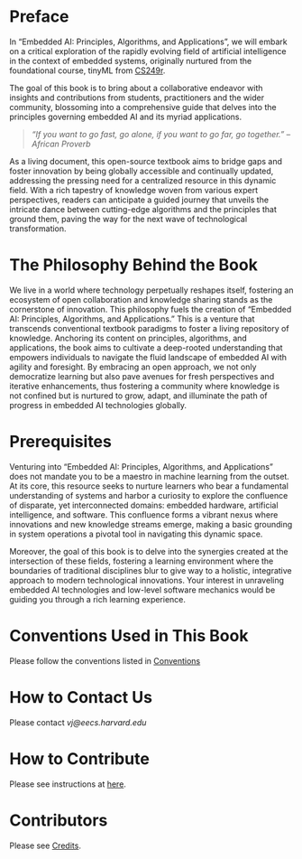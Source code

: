 # Preface {.unnumbered}

In "Embedded AI: Principles, Algorithms, and Applications", we will embark on a critical exploration of the rapidly evolving field of artificial intelligence in the context of embedded systems, originally nurtured from the foundational course, tinyML from [CS249r](https://sites.google.com/g.harvard.edu/cs249-tinyml-2023). 

The goal of this book is to bring about a collaborative endeavor with insights and contributions from students, practitioners and the wider community, blossoming into a comprehensive guide that delves into the principles governing embedded AI and its myriad applications. 

> _“If you want to go fast, go alone, if you want to go far, go together.”_
> -- _African Proverb_

As a living document, this open-source textbook aims to bridge gaps and foster innovation by being globally accessible and continually updated, addressing the pressing need for a centralized resource in this dynamic field. With a rich tapestry of knowledge woven from various expert perspectives, readers can anticipate a guided journey that unveils the intricate dance between cutting-edge algorithms and the principles that ground them, paving the way for the next wave of technological transformation.

# The Philosophy Behind the Book

We live in a world where technology perpetually reshapes itself, fostering an ecosystem of open collaboration and knowledge sharing stands as the cornerstone of innovation. This philosophy fuels the creation of "Embedded AI: Principles, Algorithms, and Applications." This is a venture that transcends conventional textbook paradigms to foster a living repository of knowledge. Anchoring its content on principles, algorithms, and applications, the book aims to cultivate a deep-rooted understanding that empowers individuals to navigate the fluid landscape of embedded AI with agility and foresight. By embracing an open approach, we not only democratize learning but also pave avenues for fresh perspectives and iterative enhancements, thus fostering a community where knowledge is not confined but is nurtured to grow, adapt, and illuminate the path of progress in embedded AI technologies globally.

# Prerequisites

Venturing into "Embedded AI: Principles, Algorithms, and Applications" does not mandate you to be a maestro in machine learning from the outset. At its core, this resource seeks to nurture learners who bear a fundamental understanding of systems and harbor a curiosity to explore the confluence of disparate, yet interconnected domains: embedded hardware, artificial intelligence, and software. This confluence forms a vibrant nexus where innovations and new knowledge streams emerge, making a basic grounding in system operations a pivotal tool in navigating this dynamic space.

Moreover, the goal of this book is to delve into the synergies created at the intersection of these fields, fostering a learning environment where the boundaries of traditional disciplines blur to give way to a holistic, integrative approach to modern technological innovations. Your interest in unraveling embedded AI technologies and low-level software mechanics would be guiding you through a rich learning experience. 

# Conventions Used in This Book

Please follow the conventions listed in [Conventions](./conventions.md)

# How to Contact Us

Please contact _vj@eecs.harvard.edu_

# How to Contribute

Please see instructions at [here](https://github.com/harvard-edge/cs249r_book).

# Contributors

Please see [Credits](./credits.md).